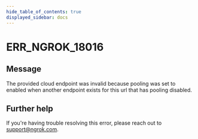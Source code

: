 ```yaml
---
hide_table_of_contents: true
displayed_sidebar: docs
---
```



# ERR_NGROK_18016

## Message

The provided cloud endpoint was invalid because pooling was set to enabled when another endpoint exists for this url that has pooling disabled.

<ErrorDetails error="err_ngrok_18016" />

## Further help

If you're having trouble resolving this error, please reach out to [support@ngrok.com](mailto:support@ngrok.com?subject=Help%20with%20ERR_NGROK_18016).
